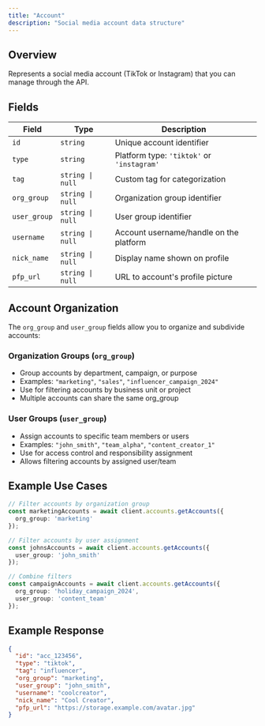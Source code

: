 ```yaml
---
title: "Account"
description: "Social media account data structure"
---
```


## Overview

Represents a social media account (TikTok or Instagram) that you can manage through the API.

## Fields

| Field | Type | Description |
|-------|------|-------------|
| `id` | `string` | Unique account identifier |
| `type` | `string` | Platform type: `'tiktok'` or `'instagram'` |
| `tag` | `string \| null` | Custom tag for categorization |
| `org_group` | `string \| null` | Organization group identifier |
| `user_group` | `string \| null` | User group identifier |
| `username` | `string \| null` | Account username/handle on the platform |
| `nick_name` | `string \| null` | Display name shown on profile |
| `pfp_url` | `string \| null` | URL to account's profile picture |

## Account Organization

The `org_group` and `user_group` fields allow you to organize and subdivide accounts:

### Organization Groups (`org_group`)

- Group accounts by department, campaign, or purpose
- Examples: `"marketing"`, `"sales"`, `"influencer_campaign_2024"`
- Use for filtering accounts by business unit or project
- Multiple accounts can share the same org_group

### User Groups (`user_group`)

- Assign accounts to specific team members or users
- Examples: `"john_smith"`, `"team_alpha"`, `"content_creator_1"`
- Use for access control and responsibility assignment
- Allows filtering accounts by assigned user/team

## Example Use Cases

```typescript
// Filter accounts by organization group
const marketingAccounts = await client.accounts.getAccounts({
  org_group: 'marketing'
});

// Filter accounts by user assignment
const johnsAccounts = await client.accounts.getAccounts({
  user_group: 'john_smith'
});

// Combine filters
const campaignAccounts = await client.accounts.getAccounts({
  org_group: 'holiday_campaign_2024',
  user_group: 'content_team'
});
```

## Example Response

```json
{
  "id": "acc_123456",
  "type": "tiktok",
  "tag": "influencer",
  "org_group": "marketing",
  "user_group": "john_smith",
  "username": "coolcreator",
  "nick_name": "Cool Creator",
  "pfp_url": "https://storage.example.com/avatar.jpg"
}
```

